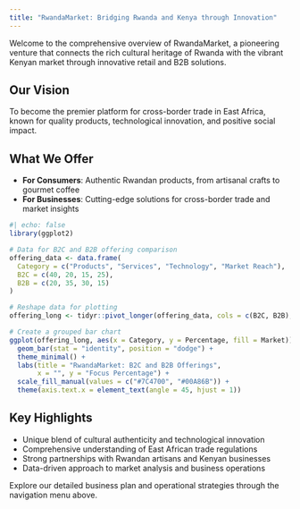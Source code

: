 ```yaml
---
title: "RwandaMarket: Bridging Rwanda and Kenya through Innovation"
---
```


Welcome to the comprehensive overview of RwandaMarket, a pioneering venture that connects the rich cultural heritage of Rwanda with the vibrant Kenyan market through innovative retail and B2B solutions.

## Our Vision

To become the premier platform for cross-border trade in East Africa, known for quality products, technological innovation, and positive social impact.

## What We Offer

- **For Consumers**: Authentic Rwandan products, from artisanal crafts to gourmet coffee
- **For Businesses**: Cutting-edge solutions for cross-border trade and market insights

```r
#| echo: false
library(ggplot2)

# Data for B2C and B2B offering comparison
offering_data <- data.frame(
  Category = c("Products", "Services", "Technology", "Market Reach"),
  B2C = c(40, 20, 15, 25),
  B2B = c(20, 35, 30, 15)
)

# Reshape data for plotting
offering_long <- tidyr::pivot_longer(offering_data, cols = c(B2C, B2B), names_to = "Market", values_to = "Percentage")

# Create a grouped bar chart
ggplot(offering_long, aes(x = Category, y = Percentage, fill = Market)) +
  geom_bar(stat = "identity", position = "dodge") +
  theme_minimal() +
  labs(title = "RwandaMarket: B2C and B2B Offerings",
       x = "", y = "Focus Percentage") +
  scale_fill_manual(values = c("#7C4700", "#00A86B")) +
  theme(axis.text.x = element_text(angle = 45, hjust = 1))
```

## Key Highlights

- Unique blend of cultural authenticity and technological innovation
- Comprehensive understanding of East African trade regulations
- Strong partnerships with Rwandan artisans and Kenyan businesses
- Data-driven approach to market analysis and business operations

Explore our detailed business plan and operational strategies through the navigation menu above.